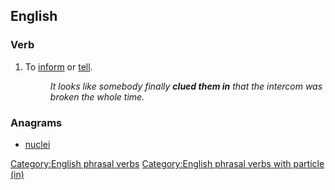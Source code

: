 ==English==

===Verb===
{{head|en|verb}}

# {{lb|en|informal}} To [[inform]] or [[tell]].
#: ''It looks like somebody finally '''clued them in''' that the intercom was broken the whole time.''

===Anagrams===
* [[nuclei#English|nuclei]]

[[Category:English phrasal verbs]]
[[Category:English phrasal verbs with particle (in)]]